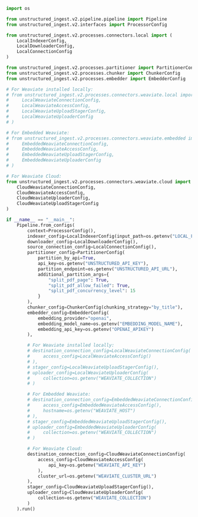 ```python Python Ingest v2
import os

from unstructured_ingest.v2.pipeline.pipeline import Pipeline
from unstructured_ingest.v2.interfaces import ProcessorConfig

from unstructured_ingest.v2.processes.connectors.local import (
    LocalIndexerConfig,
    LocalDownloaderConfig,
    LocalConnectionConfig
)

from unstructured_ingest.v2.processes.partitioner import PartitionerConfig
from unstructured_ingest.v2.processes.chunker import ChunkerConfig
from unstructured_ingest.v2.processes.embedder import EmbedderConfig

# For Weaviate installed locally:
# from unstructured_ingest.v2.processes.connectors.weaviate.local import (
#     LocalWeaviateConnectionConfig,
#     LocalWeaviateAccessConfig,
#     LocalWeaviateUploadStagerConfig,
#     LocalWeaviateUploaderConfig
# )

# For Embedded Weaviate:
# from unstructured_ingest.v2.processes.connectors.weaviate.embedded import (
#     EmbeddedWeaviateConnectionConfig,
#     EmbeddedWeaviateAccessConfig,
#     EmbeddedWeaviateUploadStagerConfig,
#     EmbeddedWeaviateUploaderConfig
# )

# For Weaviate Cloud:
from unstructured_ingest.v2.processes.connectors.weaviate.cloud import (
    CloudWeaviateConnectionConfig,
    CloudWeaviateAccessConfig,
    CloudWeaviateUploaderConfig,
    CloudWeaviateUploadStagerConfig
)

if __name__ == "__main__":
    Pipeline.from_configs(
        context=ProcessorConfig(),
        indexer_config=LocalIndexerConfig(input_path=os.getenv("LOCAL_FILE_INPUT_DIR")),
        downloader_config=LocalDownloaderConfig(),
        source_connection_config=LocalConnectionConfig(),
        partitioner_config=PartitionerConfig(
            partition_by_api=True,
            api_key=os.getenv("UNSTRUCTURED_API_KEY"),
            partition_endpoint=os.getenv("UNSTRUCTURED_API_URL"),
            additional_partition_args={
                "split_pdf_page": True,
                "split_pdf_allow_failed": True,
                "split_pdf_concurrency_level": 15
            }
        ),
        chunker_config=ChunkerConfig(chunking_strategy="by_title"),
        embedder_config=EmbedderConfig(
            embedding_provider="openai",
            embedding_model_name=os.getenv("EMBEDDING_MODEL_NAME"),
            embedding_api_key=os.getenv("OPENAI_APIKEY")
        ),

        # For Weaviate installed locally:
        # destination_connection_config=LocalWeaviateConnectionConfig(
        #     access_config=LocalWeaviateAccessConfig()
        # ),
        # stager_config=LocalWeaviateUploadStagerConfig(),
        # uploader_config=LocalWeaviateUploaderConfig(
        #     collection=os.getenv("WEAVIATE_COLLECTION")
        # )

        # For Embedded Weaviate:
        # destination_connection_config=EmbeddedWeaviateConnectionConfig(
        #     access_config=EmbeddedWeaviateAccessConfig(),
        #     hostname=os.getenv("WEAVIATE_HOST")
        # ),
        # stager_config=EmbeddedWeaviateUploadStagerConfig(),
        # uploader_config=EmbeddedWeaviateUploaderConfig(
        #     collection=os.getenv("WEAVIATE_COLLECTION")
        # )

        # For Weaviate Cloud:
        destination_connection_config=CloudWeaviateConnectionConfig(
            access_config=CloudWeaviateAccessConfig(
                api_key=os.getenv("WEAVIATE_API_KEY")
            ),
            cluster_url=os.getenv("WEAVIATE_CLUSTER_URL")
        ),
        stager_config=CloudWeaviateUploadStagerConfig(),
        uploader_config=CloudWeaviateUploaderConfig(
            collection=os.getenv("WEAVIATE_COLLECTION")
        )
    ).run()
```